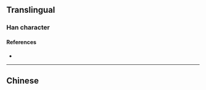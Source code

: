 {{character info/new}}
==Translingual==

===Han character===
{{Han char|rn=12|rad=八|as=05|sn=7|four=|canj=CHA|ids=⿱八白}}

====References====
* {{Han ref|kx=0127.170|hdz=10244.060|uh=34B6|ud=13494}}

----

==Chinese==
{{zh-see|公|a}}